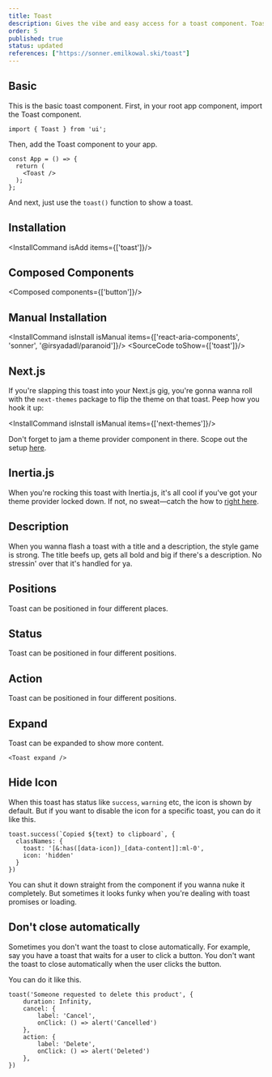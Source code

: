 ```yaml
---
title: Toast
description: Gives the vibe and easy access for a toast component. Toasts show quick, temporary alerts about actions, errors, or other events in an app.
order: 5
published: true
status: updated
references: ["https://sonner.emilkowal.ski/toast"]
---
```


## Basic
This is the basic toast component.
First, in your root app component, import the Toast component.
```tsx
import { Toast } from 'ui';
```
Then, add the Toast component to your app.
```tsx
const App = () => {
  return (
    <Toast />
  );
};
```
And next, just use the `toast()` function to show a toast.

<How toUse="statuses/toast-demo" />

## Installation
<InstallCommand isAdd items={['toast']}/>

## Composed Components
<Composed components={['button']}/>

## Manual Installation
<InstallCommand isInstall isManual items={['react-aria-components', 'sonner', '@irsyadadl/paranoid']}/>
<SourceCode toShow={['toast']}/>


## Next.js
If you're slapping this toast into your Next.js gig, you're gonna wanna roll with the `next-themes` package to flip the theme on that toast. Peep how you hook it up:

<InstallCommand isInstall isManual items={['next-themes']}/>

Don't forget to jam a theme provider component in there. Scope out the setup [here](/docs/dark-mode/next-js).

## Inertia.js
When you're rocking this toast with Inertia.js, it's all cool if you've got your theme provider locked down. If not, no sweat—catch the how to [right here](/docs/dark-mode/inertia-js).

## Description
When you wanna flash a toast with a title and a description, the style game is strong. The title beefs up, gets all bold and big if there's a description. No stressin' over that it's handled for ya.
<How toUse="statuses/toast-description-demo" />

## Positions
Toast can be positioned in four different places.
<How toUse="statuses/toast-positions-demo" />

## Status
Toast can be positioned in four different positions.
<How toUse="statuses/toast-status-demo" />

## Action
Toast can be positioned in four different positions.
<How toUse="statuses/toast-action-demo" />

## Expand
Toast can be expanded to show more content.
```tsx
<Toast expand />
```

## Hide Icon
When this toast has status like `success`, `warning` etc, the icon is shown by default. But if you want to disable the icon for a specific toast, you can do it like this.
```tsx {2-5}
toast.success(`Copied ${text} to clipboard`, {
  classNames: {
    toast: '[&:has([data-icon])_[data-content]]:ml-0',
    icon: 'hidden'
  }
})
```
You can shut it down straight from the component if you wanna nuke it completely. But sometimes it looks funky when you're dealing with toast promises or loading.

## Don't close automatically
Sometimes you don't want the toast to close automatically. For example, say you have a toast that waits for a user to click a button. You don't want the toast to close automatically when the user clicks the button.

You can do it like this.
```tsx {2}
toast('Someone requested to delete this product', {
    duration: Infinity,
    cancel: {
        label: 'Cancel',
        onClick: () => alert('Cancelled')
    },
    action: {
        label: 'Delete',
        onClick: () => alert('Deleted')
    },
})
```
